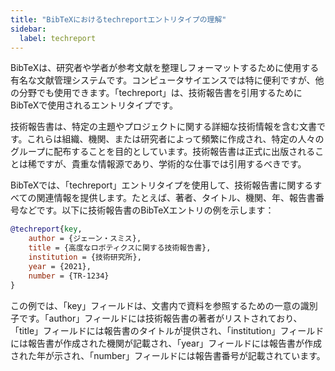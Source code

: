 ```yaml
---
title: "BibTeXにおけるtechreportエントリタイプの理解"
sidebar:
  label: techreport
---
```



BibTeXは、研究者や学者が参考文献を整理しフォーマットするために使用する有名な文献管理システムです。コンピュータサイエンスでは特に便利ですが、他の分野でも使用できます。「techreport」は、技術報告書を引用するためにBibTeXで使用されるエントリタイプです。

技術報告書は、特定の主題やプロジェクトに関する詳細な技術情報を含む文書です。これらは組織、機関、または研究者によって頻繁に作成され、特定の人々のグループに配布することを目的としています。技術報告書は正式に出版されることは稀ですが、貴重な情報源であり、学術的な仕事では引用するべきです。

BibTeXでは、「techreport」エントリタイプを使用して、技術報告書に関するすべての関連情報を提供します。たとえば、著者、タイトル、機関、年、報告書番号などです。以下に技術報告書のBibTeXエントリの例を示します：

<CiteDrive/>

```bibtex
@techreport{key,   
	author = {ジェーン・スミス},   
	title = {高度なロボティクスに関する技術報告書},   
	institution = {技術研究所},   
	year = {2021},   
	number = {TR-1234}
}
```

この例では、「key」フィールドは、文書内で資料を参照するための一意の識別子です。「author」フィールドには技術報告書の著者がリストされており、「title」フィールドには報告書のタイトルが提供され、「institution」フィールドには報告書が作成された機関が記載され、「year」フィールドには報告書が作成された年が示され、「number」フィールドには報告書番号が記載されています。
